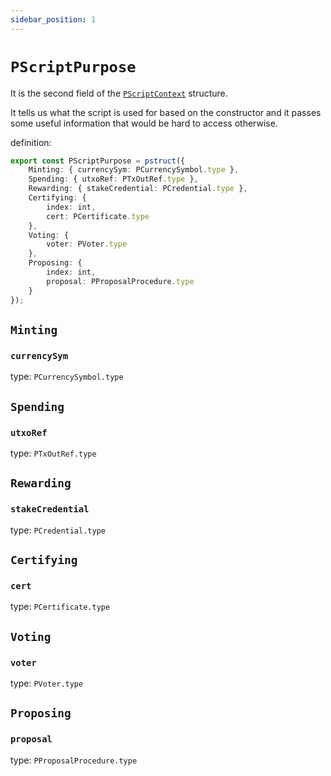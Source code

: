 ```yaml
---
sidebar_position: 1
---
```


# `PScriptPurpose`

It is the second field of the [`PScriptContext`](./PScriptContext) structure.

It tells us what the script is used for based on the constructor and it passes some useful information that would be hard to access otherwise.

definition:

```ts
export const PScriptPurpose = pstruct({
    Minting: { currencySym: PCurrencySymbol.type },
    Spending: { utxoRef: PTxOutRef.type },
    Rewarding: { stakeCredential: PCredential.type },
    Certifying: {
        index: int,
        cert: PCertificate.type
    },
    Voting: {
        voter: PVoter.type
    },
    Proposing: {
        index: int,
        proposal: PProposalProcedure.type
    }
});
```

## `Minting`

### `currencySym`

type: `PCurrencySymbol.type`


## `Spending`

###  `utxoRef`

type: `PTxOutRef.type`


## `Rewarding`

### `stakeCredential`

type: `PCredential.type`


## `Certifying`

### `cert`

type: `PCertificate.type`

## `Voting`

### `voter`

type: `PVoter.type`

## `Proposing`

### `proposal`

type: `PProposalProcedure.type`

